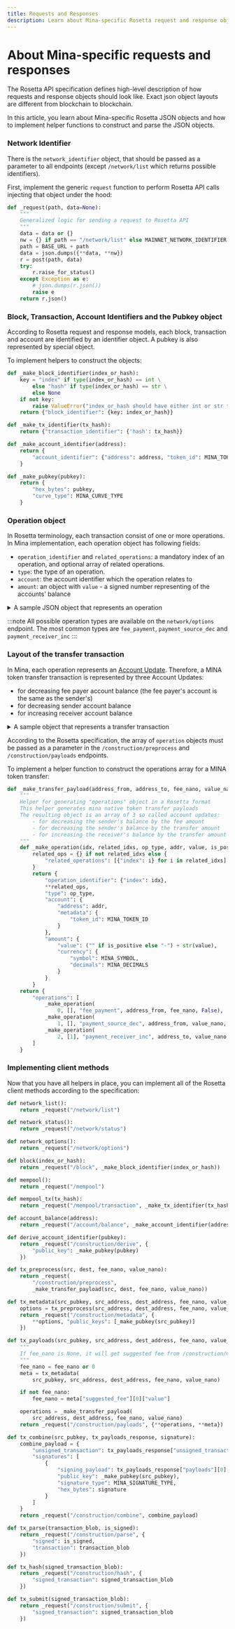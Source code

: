 ```yaml
---
title: Requests and Responses
description: Learn about Mina-specific Rosetta request and response objects
---
```


# About Mina-specific requests and responses

The Rosetta API specification defines high-level description of how requests and response objects should look like.
Exact json object layouts are different from blockchain to blockchain.

In this article, you learn about Mina-specific Rosetta JSON objects and how to implement helper functions to construct and parse the JSON objects.

### Network Identifier

There is the `network_identifier` object, that should be passed as a parameter to all endpoints (except `/network/list` which returns possible identifiers).

First, implement the generic `request` function to perform Rosetta API calls injecting that object under the hood:

```python
def _request(path, data=None):
    """
    Generalized logic for sending a request to Rosetta API
    """
    data = data or {}
    nw = {} if path == "/network/list" else MAINNET_NETWORK_IDENTIFIER
    path = BASE_URL + path
    data = json.dumps({**data, **nw})
    r = post(path, data)
    try:
        r.raise_for_status()
    except Exception as e:
        # json.dumps(r.json())
        raise e
    return r.json()
```

### Block, Transaction, Account Identifiers and the Pubkey object

According to Rosetta request and response models, each block, transaction and account are identified by an identifier object.
A pubkey is also represented by special object.

To implement helpers to construct the objects:

```python
def _make_block_identifier(index_or_hash):
    key = "index" if type(index_or_hash) == int \
        else "hash" if type(index_or_hash) == str \
        else None
    if not key:
        raise ValueError("index_or_hash should have either int or str type")
    return {"block_identifier": {key: index_or_hash}}

def _make_tx_identifier(tx_hash):
    return {"transaction_identifier": {'hash': tx_hash}}

def _make_account_identifier(address):
    return {
        "account_identifier": {"address": address, "token_id": MINA_TOKEN_ID}
    }

def _make_pubkey(pubkey):
    return {
        "hex_bytes": pubkey,
        "curve_type": MINA_CURVE_TYPE
    }
```

### Operation object

In Rosetta terminology, each transaction consist of one or more operations.
In Mina implementation, each operation object has following fields:
- `operation_identifier` and `related_operations`: a mandatory index of an operation, and optional array of related operations.
- `type`: the type of an operation.
- `account`: the account identifier which the operation relates to
- `amount`: an object with `value` - a signed number representing of the accounts' balance

<details><summary>A sample JSON object that represents an operation</summary>

```json
{
  "operation_identifier": {
    "index": 2
  },
  "related_operations": [
    {
      "index": 1
    }
  ],
  "type": "payment_receiver_inc",
  "account": {
    "address": "B62qqJ1AqK3YQmEEALdJeMw49438Sh6zuQ5cNWUYfCgRsPkduFE2uLU",
    "metadata": {
      "token_id": "1"
    }
  },
  "amount": {
    "value": "90486110",
    "currency": {
      "symbol": "MINA",
      "decimals": 9
    }
  }
}
```

</details>

:::note
All possible operation types are available on the `network/options` endpoint. The most common types are `fee_payment`, `payment_source_dec` and `payment_receiver_inc`
:::


### Layout of the transfer transaction

In Mina, each operation represents an [Account Update](/zkapps/o1js/interact-with-mina#account-updates). Therefore, a MINA token transfer transaction is represented by three Account Updates:
- for decreasing fee payer account balance (the fee payer's account is the same as the sender's)
- for decreasing sender account balance
- for increasing receiver account balance

<details><summary>A sample object that represents a transfer transaction</summary>

```json
{
  "transaction_identifier": {
    "hash": "CkpYVELyYvzbyAwYcnMQryEeQ7Gd6Ws7mZNXpmF5kEAyvwoTiUfbX"
  },
  "operations": [
    {
      "operation_identifier": {
        "index": 0
      },
      "type": "fee_payment",
      "account": {
        "address": "B62qpLST3UC1rpVT6SHfB7wqW2iQgiopFAGfrcovPgLjgfpDUN2LLeg",
        "metadata": {
          "token_id": "1"
        }
      },
      "amount": {
        "value": "-37000000",
        "currency": {
          "symbol": "MINA",
          "decimals": 9
        }
      }
    },
    {
      "operation_identifier": {
        "index": 1
      },
      "type": "payment_source_dec",
      "account": {
        "address": "B62qpLST3UC1rpVT6SHfB7wqW2iQgiopFAGfrcovPgLjgfpDUN2LLeg",
        "metadata": {
          "token_id": "1"
        }
      },
      "amount": {
        "value": "-58486000",
        "currency": {
          "symbol": "MINA",
          "decimals": 9
        }
      }
    },
    {
      "operation_identifier": {
        "index": 2
      },
      "related_operations": [
        {
          "index": 1
        }
      ],
      "type": "payment_receiver_inc",
      "account": {
        "address": "B62qkiF5CTjeiuV1HSx4SpEytjiCptApsvmjiHHqkb1xpAgVuZTtR14",
        "metadata": {
          "token_id": "1"
        }
      },
      "amount": {
        "value": "58486000",
        "currency": {
          "symbol": "MINA",
          "decimals": 9
        }
      }
    }
  ]
}
```

</details>

According to the Rosetta specification, the array of `operation` objects must be passed as a parameter in the `/construction/preprocess` and `/construction/payloads` endpoints.

To implement a helper function to construct the operations array for a MINA token transfer:

```python
def _make_transfer_payload(address_from, address_to, fee_nano, value_nano):
    """
    Helper for generating "operations" object in a Rosetta format
    This helper generates mina native token transfer payloads
    The resulting object is an array of 3 so called account updates:
        - for decreasing the sender's balance by the fee amount
        - for decreasing the sender's balance by the transfer amount
        - for increasing the receiver's balance by the transfer amount
    """
    def _make_operation(idx, related_idxs, op_type, addr, value, is_positive):
        related_ops = {} if not related_idxs else {
            "related_operations": [{"index": i} for i in related_idxs]
        }
        return {
            "operation_identifier": {"index": idx},
            **related_ops,
            "type": op_type,
            "account": {
                "address": addr,
                "metadata": {
                    "token_id": MINA_TOKEN_ID
                }
            },
            "amount": {
                "value": ("" if is_positive else "-") + str(value),
                "currency": {
                    "symbol": MINA_SYMBOL,
                    "decimals": MINA_DECIMALS
                }
            }
        }
    return {
        "operations": [
            _make_operation(
                0, [], "fee_payment", address_from, fee_nano, False),
            _make_operation(
                1, [], "payment_source_dec", address_from, value_nano, False),
            _make_operation(
                2, [1], "payment_receiver_inc", address_to, value_nano, True)
        ]
    }
```

### Implementing client methods

Now that you have all helpers in place, you can implement all of the Rosetta client methods according to the specification:

```python
def network_list():
    return _request("/network/list")

def network_status():
    return _request("/network/status")

def network_options():
    return _request("/network/options")

def block(index_or_hash):
    return _request("/block", _make_block_identifier(index_or_hash))

def mempool():
    return _request("/mempool")

def mempool_tx(tx_hash):
    return _request("/mempool/transaction", _make_tx_identifier(tx_hash))

def account_balance(address):
    return _request("/account/balance", _make_account_identifier(address))

def derive_account_identifier(pubkey):
    return _request("/construction/derive", {
        "public_key": _make_pubkey(pubkey)
    })

def tx_preprocess(src, dest, fee_nano, value_nano):
    return _request(
        "/construction/preprocess", 
        _make_transfer_payload(src, dest, fee_nano, value_nano))

def tx_metadata(src_pubkey, src_address, dest_address, fee_nano, value_nano):
    options = tx_preprocess(src_address, dest_address, fee_nano, value_nano)
    return _request("/construction/metadata", {
        **options, "public_keys": [_make_pubkey(src_pubkey)]
    })

def tx_payloads(src_pubkey, src_address, dest_address, fee_nano, value_nano):
    """
    If fee_nano is None, it will get suggested fee from /construction/metadata response
    """
    fee_nano = fee_nano or 0
    meta = tx_metadata(
        src_pubkey, src_address, dest_address, fee_nano, value_nano)

    if not fee_nano:
        fee_nano = meta["suggested_fee"][0]["value"]

    operations = _make_transfer_payload(
        src_address, dest_address, fee_nano, value_nano)
    return _request("/construction/payloads", {**operations, **meta})

def tx_combine(src_pubkey, tx_payloads_response, signature):
    combine_payload = {
        "unsigned_transaction": tx_payloads_response["unsigned_transaction"],
        "signatures": [
            {
                "signing_payload": tx_payloads_response["payloads"][0],
                "public_key": _make_pubkey(src_pubkey),
                "signature_type": MINA_SIGNATURE_TYPE,
                "hex_bytes": signature
            }
        ]
    }
    return _request("/construction/combine", combine_payload)

def tx_parse(transaction_blob, is_signed):
    return _request("/construction/parse", {
        "signed": is_signed,
        "transaction": transaction_blob
    })

def tx_hash(signed_transaction_blob):
    return _request("/construction/hash", {
        "signed_transaction": signed_transaction_blob
    })

def tx_submit(signed_transaction_blob):
    return _request("/construction/submit", {
        "signed_transaction": signed_transaction_blob
    })
```